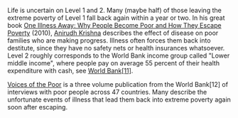 
Life is uncertain on Level 1 and 2. Many (maybe half) of those leaving the extreme poverty of Level 1 fall back again within a year or two. In his great book [One Illness Away: Why People Become Poor and How They Escape Poverty](http://www.amazon.in/One-Illness-Away-People-Poverty/dp/0199693196) (2010), [Anirudh Krishna](https://sanford.duke.edu/people/faculty/krishna-anirudh) describes the effect of disease on poor families who are making progress. Illness often forces them back into destitute, since they have no safety nets or health insurances whatsoever. Level 2 roughly corresponds to the World Bank income group called "Lower middle income", where people pay on average 55 percent of their health expenditure with cash, see [World Bank[11]](http://gapm.io/xwb1711).

[Voices of the Poor](http://gapm.io/xwb1712) is a three volume publication from the World Bank[12] of interviews with poor people across 47 countries. Many describe the unfortunate events of illness that lead them back into extreme poverty again soon after escaping.
